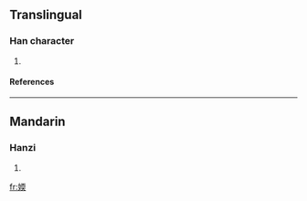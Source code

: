==Translingual==
===Han character===
{{Han char|rn=38|rad=女|as=09|sn=12|four=|canj=女一月大 (VMBK), X女一月大 (XVMBK)}}
# {{defn|Han|sort=女09}}
====References====
{{Han ref|kx=0266.210|dkj=06482|dj=0533.250|hdz=21064.140|uh=5A86|ud=23174}}
----
==Mandarin==
===Hanzi===
{{cmn-hanzi|pin=[[ruǎn]] ([[ruan3]])|wg=juan<sup>3</sup>}}
# {{defn|Mandarin}}

[[fr:媆]]